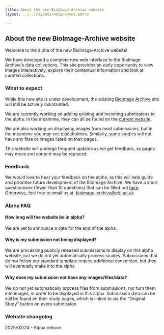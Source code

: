 ```yaml
---
title: About the new BioImage-Archive website
layout: ../../layouts/HelpLayout.astro

---
```



## About the new BioImage-Archive website

Welcome to the alpha of the new BioImage-Archive website! 

We have developed a complete new web interface to the BioImage Archive's data collections. This site provides an early opportunity to view images interactively, explore their contextual information and look at curated collections.

### What to expect

While this new site is under development, the existing [BioImage Archive](https://www.ebi.ac.uk/biostudies/BioImages/) site will still be actively maintainted.

We are currently working on adding existing and incoming submissions to the alpha. In the meantime, they can all be found on the [current website](https://www.ebi.ac.uk/biostudies/BioImages/studies).

We are also working on displaying images from most submissions, but in the meantime you may see placeholders. Similarly, some studies will not have any files or images listed on their pages.

This website will undergo frequent updates as we get feedback, so pages may move and content may be replaced.

### Feedback

We would love to hear your feedback on the alpha, as this will help guide and prioritise future development of the BioImage Archive. We have a short questionnaire (fewer than 10 questions) that can be filled out [here](https://forms.gle/CJNeXjVKcSKgF1xP7). Otherwise, feel free to email us at: bioimage-archive@ebi.ac.uk

### Alpha FAQ

#### How long will the website be in alpha?
We are yet to announce a date for the end of the alpha.

#### Why is my submission not being displayed?
We are processing publicly released submissions to display on this alpha website, but we do not yet automatically process studies. Submissions that do not follow our standard template require additional conversion, but they will eventually make it to the alpha.

#### Why does my submission not have any images/files/data?
We do not yet automatically process files from submissions, nor turn them into images, in order to be displayed in this alpha. Submission data can be still be found on their study pages, which is linked to via the "Original Study" button on every submission. 

### Website changelog

2025/02/24 - Alpha release

